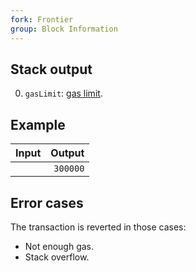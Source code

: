 ```yaml
---
fork: Frontier
group: Block Information
---
```


## Stack output

0. `gasLimit`: [gas limit](https://ethereum.org/en/developers/docs/gas/#what-is-gas-limit).

## Example

| Input | Output |
|------:|-------:|
|  | `300000` |

## Error cases

The transaction is reverted in those cases:
- Not enough gas.
- Stack overflow.
